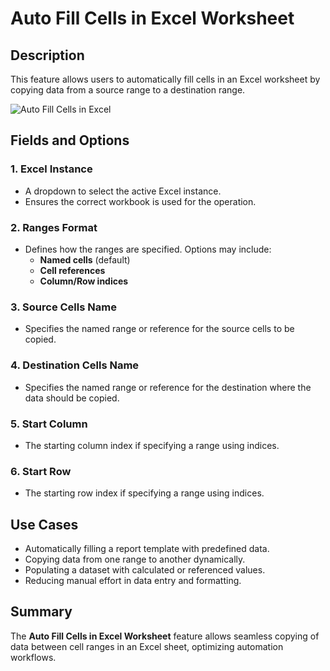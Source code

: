 # Auto Fill Cells in Excel Worksheet  

## Description

This feature allows users to automatically fill cells in an Excel worksheet by copying data from a source range to a destination range.  

![Auto Fill Cells in Excel](../../../assets/excel/auto-fill-cells-in-excel-worksheet.png)  

## Fields and Options  

### 1. **Excel Instance**

- A dropdown to select the active Excel instance.  
- Ensures the correct workbook is used for the operation.  

### 2. **Ranges Format**

- Defines how the ranges are specified. Options may include:  
  - **Named cells** (default)  
  - **Cell references**  
  - **Column/Row indices**  

### 3. **Source Cells Name**

- Specifies the named range or reference for the source cells to be copied.  

### 4. **Destination Cells Name**

- Specifies the named range or reference for the destination where the data should be copied.  

### 5. **Start Column**

- The starting column index if specifying a range using indices.  

### 6. **Start Row**

- The starting row index if specifying a range using indices.  

## Use Cases

- Automatically filling a report template with predefined data.  
- Copying data from one range to another dynamically.  
- Populating a dataset with calculated or referenced values.  
- Reducing manual effort in data entry and formatting.  

## Summary

The **Auto Fill Cells in Excel Worksheet** feature allows seamless copying of data between cell ranges in an Excel sheet, optimizing automation workflows.
